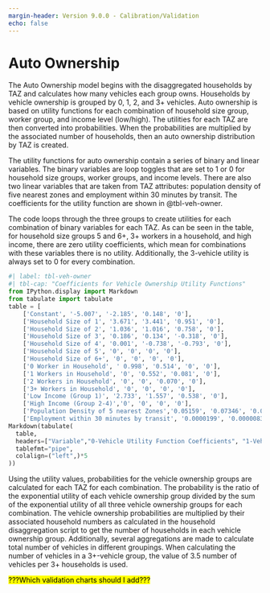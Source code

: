 ```yaml
---
margin-header: Version 9.0.0 - Calibration/Validation
echo: false
---
```


# Auto Ownership

The Auto Ownership model begins with the disaggregated households by TAZ and calculates how many vehicles each group owns. Households by vehicle ownership is grouped by 0, 1, 2, and 3+ vehicles. Auto ownership is based on utility functions for each combination of household size group, worker group, and income level (low/high). The utilities for each TAZ are then converted into probabilities. When the probabilities are multiplied by the associated number of households, then an auto ownership distribution by TAZ is created.

The utility functions for auto ownership contain a series of binary and linear variables. The binary variables are loop toggles that are set to 1 or 0 for household size groups, worker groups, and income levels. There are also two linear variables that are taken from TAZ attributes: population density of five nearest zones and employment within 30 minutes by transit. The coefficients for the utility function are shown in @tbl-veh-owner.

The code loops through the three groups to create utilities for each combination of binary variables for each TAZ. As can be seen in the table, for household size groups 5 and 6+, 3+ workers in a household, and high income, there are zero utility coefficients, which mean for combinations with these variables there is no utility. Additionally, the 3-vehicle utility is always set to 0 for every combination.


```python
#| label: tbl-veh-owner
#| tbl-cap: "Coefficients for Vehicle Ownership Utility Functions"
from IPython.display import Markdown
from tabulate import tabulate
table = [
    ['Constant', '-5.007', '-2.185', '0.148', '0'],
    ['Household Size of 1', '3.671', '3.441', '0.951', '0'],
    ['Household Size of 2', '1.036', '1.016', '0.758', '0'],
    ['Household Size of 3', '0.186', '0.134', '-0.318', '0'],
    ['Household Size of 4', '0.001', '-0.738', '-0.793', '0'],
    ['Household Size of 5', '0', '0', '0', '0'],
    ['Household Size of 6+', '0', '0', '0', '0'],
    ['0 Worker in Household', ' 0.998', '0.514', '0', '0'],
    ['1 Workers in Household', '0', '0.552', '0.081', '0'],
    ['2 Workers in Household', '0', '0', '0.070', '0'],
    ['3+ Workers in Household', '0', '0', '0', '0'],
    ['Low Income (Group 1)', '2.733', '1.557', '0.538', '0'],
    ['High Income (Group 2-4)','0', '0', '0', '0'],
    ['Population Density of 5 nearest Zones','0.05159', '0.07346', '0.02366', '0'],
    ['Employment within 30 minutes by transit', '0.0000199', '0.000008342', '0', '0']]
Markdown(tabulate(
  table, 
  headers=["Variable","0-Vehicle Utility Function Coefficients", "1-Vehicle Utility Function Coefficients", "2-Vehicle Utility Function Coefficients", "3+-Vehicle Utility Function Coefficients"],
  tablefmt="pipe", 
  colalign=("left",)*5
))
```

Using the utility values, probabilities for the vehicle ownership groups are calculated for each TAZ for each combination. The probability is the ratio of the exponential utility of each vehicle ownership group divided by the sum of the exponential utility of all three vehicle ownership groups for each combination. The vehicle ownership probabilities are multiplied by their associated household numbers as calculated in the household disaggregation script to get the number of households in each vehicle ownership group. Additionally, several aggregations are made to calculate total number of vehicles in different groupings. When calculating the number of vehicles in a 3+-vehicle group, the value of 3.5 number of vehicles per 3+ households is used.

<mark>???Which validation charts should I add???</mark>